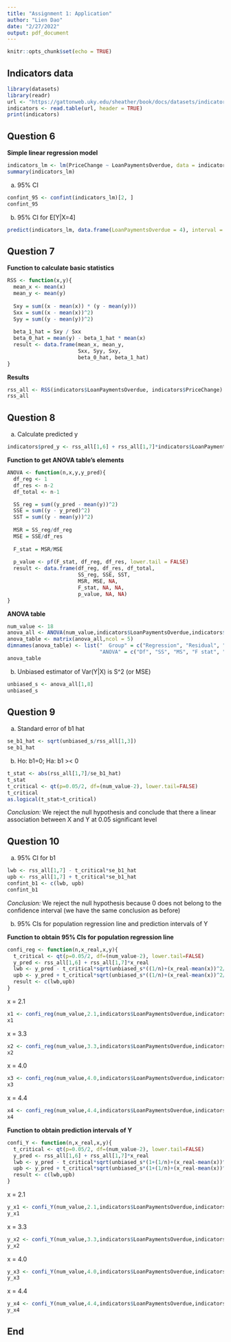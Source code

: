 ---
title: "Assignment 1: Application"
author: "Lien Dao"
date: "2/27/2022"
output: pdf_document
---

```{r setup, include=FALSE}
knitr::opts_chunk$set(echo = TRUE)
```
## Indicators data
```{r}
library(datasets)
library(readr)
url <- "https://gattonweb.uky.edu/sheather/book/docs/datasets/indicators.txt"
indicators <- read.table(url, header = TRUE)
print(indicators)
```
\break

## Question 6
**Simple linear regression model**
```{r}
indicators_lm <- lm(PriceChange ~ LoanPaymentsOverdue, data = indicators)
summary(indicators_lm)
```
\hfill
a) 95% CI
```{r}
confint_95 <- confint(indicators_lm)[2, ]
confint_95
```
\hfill
b) 95% CI for E[Y|X=4]
```{r}
predict(indicators_lm, data.frame(LoanPaymentsOverdue = 4), interval = "confidence")
```
\break
## Question 7
**Function to calculate basic statistics**
```{r} 
RSS <- function(x,y){
  mean_x <- mean(x)
  mean_y <- mean(y)
  
  Sxy = sum((x - mean(x)) * (y - mean(y)))
  Sxx = sum((x - mean(x))^2)
  Syy = sum((y - mean(y))^2)
    
  beta_1_hat = Sxy / Sxx
  beta_0_hat = mean(y) - beta_1_hat * mean(x)
  result <- data.frame(mean_x, mean_y,
                       Sxx, Syy, Sxy, 
                       beta_0_hat, beta_1_hat)
}
```
\hfill
**Results**
```{r}
rss_all <- RSS(indicators$LoanPaymentsOverdue, indicators$PriceChange)
rss_all
```
\break
## Question 8
a) Calculate predicted y
```{r}
indicators$pred_y <- rss_all[1,6] + rss_all[1,7]*indicators$LoanPaymentsOverdue
```
\hfill
**Function to get ANOVA table's elements**
```{r}
ANOVA <- function(n,x,y,y_pred){
  df_reg <- 1
  df_res <- n-2
  df_total <- n-1

  SS_reg = sum((y_pred - mean(y))^2)
  SSE = sum((y - y_pred)^2)
  SST = sum((y - mean(y))^2)
  
  MSR = SS_reg/df_reg
  MSE = SSE/df_res
  
  F_stat = MSR/MSE
  
  p_value <- pf(F_stat, df_reg, df_res, lower.tail = FALSE)
  result <- data.frame(df_reg, df_res, df_total,
                       SS_reg, SSE, SST,
                       MSR, MSE, NA,
                       F_stat, NA, NA,
                       p_value, NA, NA)
}
```
\hfill
**ANOVA table**
```{r}
num_value <- 18
anova_all <- ANOVA(num_value,indicators$LoanPaymentsOverdue,indicators$PriceChange,indicators$pred_y)
anova_table <- matrix(anova_all,ncol = 5)
dimnames(anova_table) <- list("  Group" = c("Regression", "Residual", "Total"),
                              "ANOVA" = c("Df", "SS", "MS", "F stat", "P value"))
anova_table
```
\hfill
b) Unbiased estimator of Var(Y|X) is S^2 (or MSE)
```{r}
unbiased_s <- anova_all[1,8]
unbiased_s
```
\break
## Question 9
a) Standard error of b1 hat 
```{r}
se_b1_hat <- sqrt(unbiased_s/rss_all[1,3])
se_b1_hat
```
\hfill
b) Ho: b1=0; Ha: b1 >< 0
```{r}
t_stat <- abs(rss_all[1,7]/se_b1_hat)
t_stat
t_critical <- qt(p=0.05/2, df=(num_value-2), lower.tail=FALSE)
t_critical
as.logical(t_stat>t_critical)
```
\hfill
*Conclusion:* We reject the null hypothesis and conclude that there a linear association between X and Y at 0.05 significant level

\break

## Question 10
a) 95% CI for b1
```{r}
lwb <- rss_all[1,7] - t_critical*se_b1_hat
upb <- rss_all[1,7] + t_critical*se_b1_hat
confint_b1 <- c(lwb, upb)
confint_b1
```
\hfill
*Conclusion:* We reject the null hypothesis because 0 does not belong to the confidence interval (we have the same conclusion as before)

\hfill

b) 95% CIs for population regression line and prediction intervals of Y

**Function to obtain 95% CIs for population regression line**
```{r}
confi_reg <- function(n,x_real,x,y){
  t_critical <- qt(p=0.05/2, df=(num_value-2), lower.tail=FALSE)
  y_pred <- rss_all[1,6] + rss_all[1,7]*x_real
  lwb <- y_pred - t_critical*sqrt(unbiased_s*((1/n)+(x_real-mean(x))^2/rss_all[1,3]))
  upb <- y_pred + t_critical*sqrt(unbiased_s*((1/n)+(x_real-mean(x))^2/rss_all[1,3]))
  result <- c(lwb,upb)
}
```
\hfill
x = 2.1
```{r}
x1 <- confi_reg(num_value,2.1,indicators$LoanPaymentsOverdue,indicators$PriceChange)
x1
```
\hfill
x = 3.3
```{r}
x2 <- confi_reg(num_value,3.3,indicators$LoanPaymentsOverdue,indicators$PriceChange)
x2
```
\hfill
x = 4.0
```{r}
x3 <- confi_reg(num_value,4.0,indicators$LoanPaymentsOverdue,indicators$PriceChange)
x3
```
\hfill
x = 4.4
```{r}
x4 <- confi_reg(num_value,4.4,indicators$LoanPaymentsOverdue,indicators$PriceChange)
x4
```
\hfill
**Function to obtain prediction intervals of Y**
```{r}
confi_Y <- function(n,x_real,x,y){
  t_critical <- qt(p=0.05/2, df=(num_value-2), lower.tail=FALSE)
  y_pred <- rss_all[1,6] + rss_all[1,7]*x_real
  lwb <- y_pred - t_critical*sqrt(unbiased_s*(1+(1/n)+(x_real-mean(x))^2/rss_all[1,3]))
  upb <- y_pred + t_critical*sqrt(unbiased_s*(1+(1/n)+(x_real-mean(x))^2/rss_all[1,3]))
  result <- c(lwb,upb)
}
```
\hfill
x = 2.1
```{r}
y_x1 <- confi_Y(num_value,2.1,indicators$LoanPaymentsOverdue,indicators$PriceChange)
y_x1
```
\hfill
x = 3.3
```{r}
y_x2 <- confi_Y(num_value,3.3,indicators$LoanPaymentsOverdue,indicators$PriceChange)
y_x2
```
\hfill
x = 4.0
```{r}
y_x3 <- confi_Y(num_value,4.0,indicators$LoanPaymentsOverdue,indicators$PriceChange)
y_x3
```
\hfill
x = 4.4
```{r}
y_x4 <- confi_Y(num_value,4.4,indicators$LoanPaymentsOverdue,indicators$PriceChange)
y_x4
```
\hfill
## End

